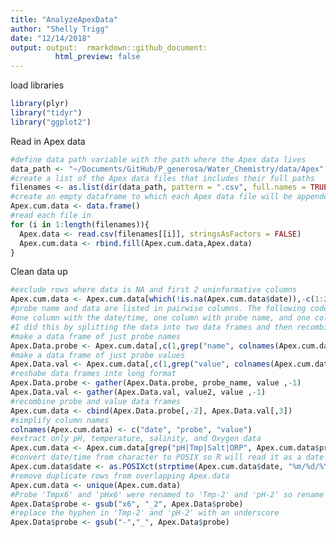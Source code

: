 ```yaml
---
title: "AnalyzeApexData"
author: "Shelly Trigg"
date: "12/14/2018"
output: output:  rmarkdown::github_document:
          html_preview: false
---
```

load libraries
```r
library(plyr)
library("tidyr")
library("ggplot2")
```

Read in Apex data
```r
#define data path variable with the path where the Apex data lives
data_path <- "~/Documents/GitHub/P_generosa/Water_Chemistry/data/Apex"
#create a list of the Apex data files that includes their full paths
filenames <- as.list(dir(data_path, pattern = ".csv", full.names = TRUE))
#create an empty dataframe to which each Apex data file will be appended
Apex.cum.data <- data.frame()
#read each file in
for (i in 1:length(filenames)){
  Apex.data <- read.csv(filenames[[i]], stringsAsFactors = FALSE)
  Apex.cum.data <- rbind.fill(Apex.cum.data,Apex.data)
}
```

Clean data up 
```r
#exclude rows where data is NA and first 2 uninformative columns 
Apex.cum.data <- Apex.cum.data[which(!is.na(Apex.cum.data$date)),-c(1:2,grep("type", colnames(Apex.cum.data)))]
#probe name and data are listed in pairwise columns. The following code reorganizes the table to have 
#one column with the date/time, one column with probe name, and one colum with probe value.
#I did this by splitting the data into two data frames and then recombining them. There is probably a better way to do this.
#make a data frame of just probe names
Apex.Data.probe <- Apex.cum.data[,c(1,grep("name", colnames(Apex.cum.data)))]
#make a data frame of just probe values
Apex.Data.val <- Apex.cum.data[,c(1,grep("value", colnames(Apex.cum.data)))]
#reshabe data frames into long format
Apex.Data.probe <- gather(Apex.Data.probe, probe_name, value ,-1)
Apex.Data.val <- gather(Apex.Data.val, value2, value ,-1)
#recombine probe and value data frames
Apex.cum.data <- cbind(Apex.Data.probe[,-2], Apex.Data.val[,3])
#simplify column names
colnames(Apex.cum.data) <- c("date", "probe", "value")
#extract only pH, temperature, salinity, and Oxygen data
Apex.cum.data <- Apex.cum.data[grep("pH|Tmp|Salt|ORP", Apex.cum.data$probe),]
#convert date/time from character to POSIX so R will read it as a date
Apex.cum.data$date <- as.POSIXct(strptime(Apex.cum.data$date, "%m/%d/%Y %H:%M:%S"))
#remove duplicate rows from overlapping Apex.data
Apex.cum.data <- unique(Apex.cum.data)
#Probe 'Tmpx6' and 'pHx6' were renamed to 'Tmp-2' and 'pH-2' so rename them in the data to reflect that
Apex.Data$probe <- gsub("x6", "_2", Apex.Data$probe)
#replace the hyphen in 'Tmp-2' and 'pH-2' with an underscore
Apex.Data$probe <- gsub("-","_", Apex.Data$probe)
```